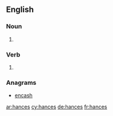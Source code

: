==English==

===Noun===
{{head|en|plural}}

# {{plural of|hance|lang=en}}

===Verb===
{{head|en|verb form}}

# {{en-third-person singular of|hance}}

===Anagrams===
* [[encash#English|encash]]

[[ar:hances]]
[[cy:hances]]
[[de:hances]]
[[fr:hances]]